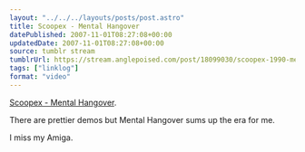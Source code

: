 ```yaml
---
layout: "../../../layouts/posts/post.astro"
title: Scoopex - Mental Hangover
datePublished: 2007-11-01T08:27:08+00:00
updatedDate: 2007-11-01T08:27:08+00:00
source: tumblr stream
tumblrUrl: https://stream.anglepoised.com/post/18099030/scoopex-1990-mental-hangover-amiga-demo
tags: ["linklog"]
format: "video"
---
```



<YouTube id="https://www.youtube.com/watch?v=zR9a4vTuuoo" />

[Scoopex - Mental Hangover][1].

There are prettier demos but Mental Hangover sums up the era for me.

I miss my Amiga.

[1]: https://www.youtube.com/watch?v=zR9a4vTuuoo
